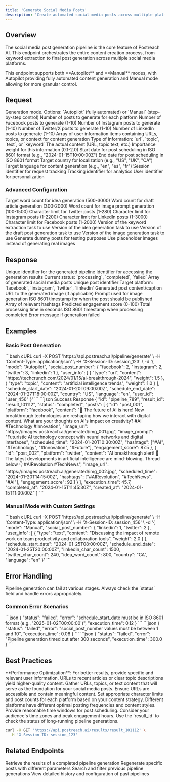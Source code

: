 ```yaml
---
title: 'Generate Social Media Posts'
description: 'Create automated social media posts across multiple platforms using AI-powered content generation'
---
```


## Overview

The social media post generation pipeline is the core feature of Postreach AI. This endpoint orchestrates the entire content creation process, from keyword extraction to final post generation across multiple social media platforms.

<Info>
This endpoint supports both **Autopilot** and **Manual** modes, with Autopilot providing fully automated content generation and Manual mode allowing for more granular control.
</Info>

## Request

<ParamField path="mode" type="string" default="Autopilot">
Generation mode. Options: `Autopilot` (fully automated) or `Manual` (step-by-step control)
</ParamField>

<ParamField path="social_post_number" type="object" required>
Number of posts to generate for each platform

<Expandable title="Platform Configuration">
<ParamField path="facebook" type="integer" default="1">
Number of Facebook posts to generate (1-10)
</ParamField>

<ParamField path="instagram" type="integer" default="1">
Number of Instagram posts to generate (1-10)
</ParamField>

<ParamField path="twitter" type="integer" default="1">
Number of Twitter/X posts to generate (1-10)
</ParamField>

<ParamField path="linkedin" type="integer" default="1">
Number of LinkedIn posts to generate (1-10)
</ParamField>
</Expandable>
</ParamField>

<ParamField path="user_info" type="array" required>
Array of user information items containing URLs, topics, or context for content generation

<Expandable title="User Info Structure">
<ParamField path="type" type="string" required>
Type of information: `url`, `topic`, `text`, or `keyword`
</ParamField>

<ParamField path="content" type="string" required>
The actual content (URL, topic text, etc.)
</ParamField>

<ParamField path="weight" type="number" default="1.0">
Importance weight for this information (0.1-2.0)
</ParamField>
</Expandable>
</ParamField>

<ParamField path="schedule_start_date" type="string" required>
Start date for post scheduling in ISO 8601 format (e.g., "2024-01-15T10:00:00Z")
</ParamField>

<ParamField path="schedule_end_date" type="string" required>
End date for post scheduling in ISO 8601 format
</ParamField>

<ParamField path="country" type="string">
Target country for localization (e.g., "US", "UK", "CA")
</ParamField>

<ParamField path="language" type="string">
Target language for content generation (e.g., "en", "es", "fr")
</ParamField>

<ParamField path="session_id" type="string">
Session identifier for request tracking
</ParamField>

<ParamField path="track_id" type="string">
Tracking identifier for analytics
</ParamField>

<ParamField path="user_id" type="string">
User identifier for personalization
</ParamField>

### Advanced Configuration

<AccordionGroup>
<Accordion title="Content Length Settings">
<ParamField path="idea_word_count" type="integer" default="1500">
Target word count for idea generation (500-3000)
</ParamField>

<ParamField path="draft_post_article_word_count" type="integer" default="1000">
Word count for draft article generation (300-2000)
</ParamField>

<ParamField path="image_prompt_word_count" type="integer" default="1000">
Word count for image prompt generation (100-1500)
</ParamField>
</Accordion>

<Accordion title="Platform-Specific Character Limits">
<ParamField path="twitter_char_count" type="integer" default="280">
Character limit for Twitter posts (1-280)
</ParamField>

<ParamField path="instagram_char_count" type="integer" default="2200">
Character limit for Instagram posts (1-2200)
</ParamField>

<ParamField path="linkedin_char_count" type="integer" default="3000">
Character limit for LinkedIn posts (1-3000)
</ParamField>

<ParamField path="facebook_char_count" type="integer" default="2000">
Character limit for Facebook posts (1-2000)
</ParamField>
</Accordion>

<Accordion title="Task Version Control">
<ParamField path="url_keyword_extraction_task_version" type="integer" default="1">
Version of the keyword extraction task to use
</ParamField>

<ParamField path="idea_generation_task_version" type="integer" default="1">
Version of the idea generation task to use
</ParamField>

<ParamField path="draft_post_generation_task_version" type="integer" default="1">
Version of the draft post generation task to use
</ParamField>

<ParamField path="image_generation_task_version" type="integer" default="1">
Version of the image generation task to use
</ParamField>
</Accordion>

<Accordion title="Development Options">
<ParamField path="is_dummy_post" type="boolean" default="false">
Generate dummy posts for testing purposes
</ParamField>

<ParamField path="use_fake_image" type="boolean" default="false">
Use placeholder images instead of generating real images
</ParamField>
</Accordion>
</AccordionGroup>

## Response

<ResponseField name="id" type="string">
Unique identifier for the generated pipeline
</ResponseField>

<ResponseField name="result_id" type="string">
Identifier for accessing the generation results
</ResponseField>

<ResponseField name="status" type="string">
Current status: `processing`, `completed`, `failed`
</ResponseField>

<ResponseField name="posts" type="array">
Array of generated social media posts

<Expandable title="Post Structure">
<ResponseField name="id" type="string">
Unique post identifier
</ResponseField>

<ResponseField name="platform" type="string">
Target platform: `facebook`, `instagram`, `twitter`, `linkedin`
</ResponseField>

<ResponseField name="content" type="string">
Generated post content/caption
</ResponseField>

<ResponseField name="image_url" type="string">
URL to the generated image (if applicable)
</ResponseField>

<ResponseField name="image_prompt" type="string">
Prompt used for image generation
</ResponseField>

<ResponseField name="scheduled_time" type="string">
ISO 8601 timestamp for when the post should be published
</ResponseField>

<ResponseField name="hashtags" type="array">
Array of relevant hashtags
</ResponseField>

<ResponseField name="engagement_score" type="number">
Predicted engagement score (0-100)
</ResponseField>
</Expandable>
</ResponseField>

<ResponseField name="execution_time" type="number">
Total processing time in seconds
</ResponseField>

<ResponseField name="completed_at" type="string">
ISO 8601 timestamp when processing completed
</ResponseField>

<ResponseField name="error" type="string">
Error message if generation failed
</ResponseField>

## Examples

### Basic Post Generation

<RequestExample>
```bash cURL
curl -X POST 'https://api.postreach.ai/pipeline/generate' \
  -H 'Content-Type: application/json' \
  -H 'X-Session-ID: session_123' \
  -d '{
    "mode": "Autopilot",
    "social_post_number": {
      "facebook": 2,
      "instagram": 2,
      "twitter": 3,
      "linkedin": 1
    },
    "user_info": [
      {
        "type": "url",
        "content": "https://techcrunch.com/2024/01/15/ai-breakthrough-2024",
        "weight": 1.5
      },
      {
        "type": "topic",
        "content": "artificial intelligence trends",
        "weight": 1.0
      }
    ],
    "schedule_start_date": "2024-01-20T09:00:00Z",
    "schedule_end_date": "2024-01-27T18:00:00Z",
    "country": "US",
    "language": "en",
    "user_id": "user_456"
  }'
```
</RequestExample>

<ResponseExample>
```json Success Response
{
  "id": "pipeline_789",
  "result_id": "result_101112",
  "status": "completed",
  "posts": [
    {
      "id": "post_001",
      "platform": "facebook",
      "content": "🚀 The future of AI is here! New breakthrough technologies are reshaping how we interact with digital content. What are your thoughts on AI's impact on creativity? #AI #Technology #Innovation",
      "image_url": "https://images.postreach.ai/generated/img_001.jpg",
      "image_prompt": "Futuristic AI technology concept with neural networks and digital interfaces",
      "scheduled_time": "2024-01-20T10:30:00Z",
      "hashtags": ["#AI", "#Technology", "#Innovation", "#Future"],
      "engagement_score": 87.5
    },
    {
      "id": "post_002",
      "platform": "twitter",
      "content": "AI breakthrough alert! 🤖 The latest developments in artificial intelligence are mind-blowing. Thread below 👇 #AIRevolution #TechNews",
      "image_url": "https://images.postreach.ai/generated/img_002.jpg",
      "scheduled_time": "2024-01-20T14:15:00Z",
      "hashtags": ["#AIRevolution", "#TechNews", "#AI"],
      "engagement_score": 92.1
    }
  ],
  "execution_time": 45.7,
  "completed_at": "2024-01-15T11:45:30Z",
  "created_at": "2024-01-15T11:00:00Z"
}
```
</ResponseExample>

### Manual Mode with Custom Settings

<RequestExample>
```bash cURL
curl -X POST 'https://api.postreach.ai/pipeline/generate' \
  -H 'Content-Type: application/json' \
  -H 'X-Session-ID: session_456' \
  -d '{
    "mode": "Manual",
    "social_post_number": {
      "linkedin": 1,
      "twitter": 2
    },
    "user_info": [
      {
        "type": "text",
        "content": "Discussing the impact of remote work on team productivity and collaboration tools",
        "weight": 2.0
      }
    ],
    "schedule_start_date": "2024-01-25T08:00:00Z",
    "schedule_end_date": "2024-01-25T20:00:00Z",
    "linkedin_char_count": 1500,
    "twitter_char_count": 240,
    "idea_word_count": 800,
    "country": "CA",
    "language": "en"
  }'
```
</RequestExample>

## Error Handling

<Warning>
Pipeline generation can fail at various stages. Always check the `status` field and handle errors appropriately.
</Warning>

### Common Error Scenarios

<AccordionGroup>
<Accordion title="Invalid Date Format">
```json
{
  "status": "failed",
  "error": "schedule_start_date must be in ISO 8601 format (e.g., '2025-01-02T00:00:00')",
  "execution_time": 0.12
}
```
</Accordion>

<Accordion title="Invalid Social Post Numbers">
```json
{
  "status": "failed",
  "error": "social_post_number values must be between 1 and 10",
  "execution_time": 0.08
}
```
</Accordion>

<Accordion title="Processing Timeout">
```json
{
  "status": "failed",
  "error": "Pipeline generation timed out after 300 seconds",
  "execution_time": 300.0
}
```
</Accordion>
</AccordionGroup>

## Best Practices

<Tip>
**Performance Optimization**: For better results, provide specific and relevant user information. URLs to recent articles or clear topic descriptions yield higher-quality content.
</Tip>

<Steps>
<Step title="Prepare Your Content Sources">
Gather URLs, topics, or text content that will serve as the foundation for your social media posts.

<Check>
Ensure URLs are accessible and contain meaningful content.
</Check>
</Step>

<Step title="Configure Platform Settings">
Set appropriate character limits and post counts for each platform based on your content strategy.

<Note>
Different platforms have different optimal posting frequencies and content styles.
</Note>
</Step>

<Step title="Set Realistic Schedules">
Provide reasonable time windows for post scheduling. Consider your audience's time zones and peak engagement hours.
</Step>

<Step title="Monitor Generation Status">
Use the `result_id` to check the status of long-running pipeline generations.

```bash
curl -X GET 'https://api.postreach.ai/results/result_101112' \
  -H 'X-Session-ID: session_123'
```
</Step>
</Steps>

## Related Endpoints

<CardGroup cols={2}>
<Card title="Get Results" icon="chart-line" href="/api-reference/pipeline/get-results">
  Retrieve the results of a completed pipeline generation
</Card>

<Card title="Regenerate Posts" icon="arrows-rotate" href="/api-reference/pipeline/regenerate-posts">
  Regenerate specific posts with different parameters
</Card>

<Card title="Search Pipelines" icon="magnifying-glass" href="/api-reference/pipeline/search-pipelines">
  Search and filter previous pipeline generations
</Card>

<Card title="Pipeline History" icon="clock-rotate-left" href="/api-reference/pipeline/get-pipeline">
  View detailed history and configuration of past pipelines
</Card>
</CardGroup> 